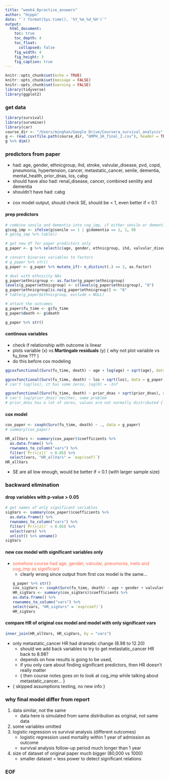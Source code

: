 ```yaml
---
title: "week4_6practice_answers"
author: "Hippo"
date: "`r format(Sys.time(), '%Y_%m_%d_%H')`"
output: 
  html_document:
    toc: true
    toc_depth: 4
    toc_float:
      collapsed: false
    fig_width: 4
    fig_height: 3
    fig_caption: true
---
```


```r
knitr::opts_chunk$set(echo = TRUE)
knitr::opts_chunk$set(message = FALSE)
knitr::opts_chunk$set(warning = FALSE)
library(tidyverse)
library(ggplot2)
```

### get data
```r
library(survival)
library(survminer)
library(car)
course_dir <- "/Users/minghan/Google Drive/Coursera_survival_analysis"
g <- read.csv(file.path(course_dir, "GMPH_1K_final_2.csv"), header = TRUE, sep = ",")
g %>% dim()
```

### predictors from paper
- had: age, gender, ethnicgroup, ihd, stroke, valvular_disease, pvd, copd, pneumonia, hypertension, cancer, metastatic_cancer, senile, dementia, mental_health, prior_dnas, los, cabg
- should have also had: renal_disease, cancer, combined senility and dementia
- shouldn't have had: cabg
<br><br>
- cox model output, should check SE, should be < 1, even better if < 0.1

#### prep predictors
```r
# combine senile and dementia into cog_imp, if either senile or dementia = 1, cog_imp = 1
g$cog_imp <- ifelse(g$senile == 1 | g$dementia == 1, 1, 0)
# g$cog_imp %>% table()

# get new df for paper predictors only
g_paper <- g %>% select(c(age, gender, ethnicgroup, ihd, valvular_disease, pvd, stroke, copd, pneumonia, hypertension, renal_disease, cancer, metastatic_cancer, mental_health, cog_imp, los, prior_dnas))

# convert binaries variables to factors
# g_paper %>% str()
g_paper <- g_paper %>% mutate_if(~ n_distinct(.) == 2, as.factor)

# deal with ethnicity NAs
g_paper$ethnicgroup <- as.factor(g_paper$ethnicgroup)
levels(g_paper$ethnicgroup) <- c(levels(g_paper$ethnicgroup), "8")
g_paper$ethnicgroup[is.na(g_paper$ethnicgroup)] <- "8"
# table(g_paper$ethnicgroup, exclude = NULL)

# attach the outcomes
g_paper$fu_time <- g$fu_time
g_paper$death <- g$death

g_paper %>% str()
```

#### continous variables
- check if relationship with outcome is linear
- plots variable (x) vs **Martingale residuals** (y) { why not plot variable vs fu_time ??? }
- do this before cox modeling
```r
ggcoxfunctional(Surv(fu_time, death) ~ age + log(age) + sqrt(age), data = g_paper)

ggcoxfunctional(Surv(fu_time, death) ~ los + sqrt(los), data = g_paper) 
# can't log(los), it has some zeros, log(0) = -Inf

ggcoxfunctional(Surv(fu_time, death) ~ prior_dnas + sqrt(prior_dnas), data = g_paper)
# can't log(prior_dnas) neither, same problem
# prior_dnas has a lot of zeros, values are not normally distributed { does it matter??? }
```

#### cox model
```r
cox_paper <- coxph(Surv(fu_time, death) ~ ., data = g_paper)
# summary(cox_paper)

HR_allVars <- summary(cox_paper)$coefficients %>%
  as.data.frame() %>% 
  rownames_to_column("vars") %>%
  filter(`Pr(>|z|)` < 0.05) %>%
  select(vars, "HR_allVars" = `exp(coef)`)
HR_allVars
```

- SE are all low enough, would be better if < 0.1 {with larger sample size}

### backward elimination

#### drop variables with p-value > 0.05
```r
# get names of only significant variables
sigVars <- summary(cox_paper)$coefficients %>%
  as.data.frame() %>% 
  rownames_to_column("vars") %>%
  filter(`Pr(>|z|)` < 0.05) %>%
  select(vars) %>%
  unlist() %>% unname()
sigVars
```

#### new cox model with significant variables only
- <span style="color:Tomato">somehow course had age, gender, valvular, pneumonia, mets and cog_imp as significant</span>
    - clearly wrong since output from first cox model is the same...
```r
g_paper %>% str()
cox_sigVars <- coxph(Surv(fu_time, death) ~ age + gender + valvular_disease + pneumonia + metastatic_cancer + cog_imp, data = g_paper)
HR_sigVars <- summary(cox_sigVars)$coefficients %>%
  as.data.frame() %>%
  rownames_to_column("vars") %>%
  select(vars, "HR_sigVars" = `exp(coef)`)
HR_sigVars
```

#### compare HR of original cox model and model with only significant vars
```r
inner_join(HR_allVars, HR_sigVars, by = "vars")
```

- only metastatic_cancer HR had dramatic change (8.98 to 12.20)
    - should we add back variables to try to get metastatic_cancer HR back to 8.98?
    - depends on how results is going to be used,
    - if you only care about finding significant predictors, then HR doesn't really matter
    - { then course notes goes on to look at cog_imp while talking about metastatic_cancer... }
- { skipped assumptions testing, no new info }

### why final model differ from report
1. data similar, not the same
    - data here is simulated from same distribution as original, not same data
2. some variables omitted
3. logistic regression vs survival analysis (different outcomes)
    - logistic regression used mortality within 1 year of admission as outcome
    - survival analysis follow-up period much longer than 1 year
4. size of dataset of original paper much bigger (80,000 vs 1000)
    - smaller dataset = less power to detect significant relations

### EOF